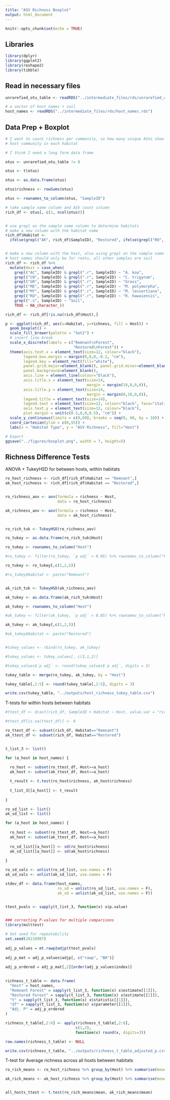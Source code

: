 ```yaml
---
title: "ASV Richness Boxplot"
output: html_document
---
```


```r
knitr::opts_chunk$set(echo = TRUE)
```

## Libraries

```r

library(dplyr)
library(ggplot2)
library(reshape2)
library(tibble)

```

## Read in necessary files

```r

unrarefied_otu_table <- readRDS("../intermediate_files/rds/unrarefied_otu_table.rds")

# a vector of host names + soil
host_names <- readRDS("../intermediate_files/rds/host_names.rds")

```

## Data Prep + Boxplot

```r

# I want to count richness per community, so how many unique ASVs show up in each soil or
# host community in each habitat

# I think I need a long form data frame

otus <- unrarefied_otu_table != 0

otus <- t(otus)

otus <- as.data.frame(otus)

otus$richness <- rowSums(otus)

otus <- rownames_to_column(otus, "SampleID")

# take sample name column and ASV count column
rich_df <- otus[, c(1, ncol(otus))]


# use grepl on the sample name column to determine habitats
# make a new column with the habitat name
rich_df$Habitat <-  
  ifelse(grepl("AK", rich_df$SampleID), "Restored", ifelse(grepl("RO", rich_df$SampleID), "Remnant", "Other"))


# make a new column with the host, also using grepl on the sample name
# host names should only be for roots, all other samples are soil
rich_df <- rich_df %>%
  mutate(Host = case_when(
    grepl("AC", SampleID) & grepl(".r", SampleID) ~ "A. koa",
    grepl("CH", SampleID) & grepl(".r", SampleID) ~ "C. trigynum",
    grepl("GR", SampleID) & grepl(".r", SampleID) ~ "Grass",
    grepl("ME", SampleID) & grepl(".r", SampleID) ~ "M. polymorpha",
    grepl("MY", SampleID) & grepl(".r", SampleID) ~ "M. lessertiana",
    grepl("RU", SampleID) & grepl(".r", SampleID) ~ "R. hawaiensis",
    grepl(".s", SampleID) ~ "Soil",
    TRUE ~ NA_character_))

rich_df <- rich_df[!is.na(rich_df$Host),]

p <- ggplot(rich_df, aes(x=Habitat, y=richness, fill = Host)) +
  geom_boxplot() +
  scale_fill_brewer(palette = "Set2") +
  # insert line break
  scale_x_discrete(labels = c("Remnant\nForest",
                              "Restored\nForest")) +
  theme(axis.text.x = element_text(size=12, colour="black"), 
        legend.box.margin = margin(0,0,0,-0.2, "cm"),
        legend.key = element_rect(fill="white"),
        panel.grid.major=element_blank(), panel.grid.minor=element_blank(),
        panel.background=element_blank(), 
        axis.line = element_line(colour="black"),
        axis.title.x = element_text(size=14, 
                                    margin = margin(10,0,0,0)),
        axis.title.y = element_text(size=14, 
                                    margin = margin(0,10,0,0)),
        legend.title = element_text(size=14),
        legend.text = element_text(size=12, colour="black", face="italic"),
        axis.text.y = element_text(size=12, colour="black"),
        plot.margin = unit(c(0.5,0,0,0.5), "cm")) +
  scale_y_continuous(limits = c(0,60), breaks = seq(0, 60, by = 10)) +
  coord_cartesian(ylim = c(0,55)) +
  labs(x = "Habitat Type", y = "ASV Richness", fill="Host")

# Export
ggsave("../figures/boxplot.png", width = 7, height=5)


```


## Richness Difference Tests

ANOVA + TukeyHSD for between hosts, within habitats

```r


ro_host_richness <- rich_df[rich_df$Habitat == "Remnant",]
ak_host_richness <- rich_df[rich_df$Habitat == "Restored",]


ro_richness_aov <- aov(formula = richness ~ Host, 
                       data = ro_host_richness)

ak_richness_aov <- aov(formula = richness ~ Host, 
                       data = ak_host_richness)


ro_rich_tuk <- TukeyHSD(ro_richness_aov)

ro_tukey <- as.data.frame(ro_rich_tuk$Host)

ro_tukey <- rownames_to_column("Host")

#ro_tukey <- filter(ro_tukey, `p adj` < 0.05) %>% rownames_to_column("Host")

ro_tukey <- ro_tukey[,c(1,2,5)]

#ro_tukey$Habitat <- paste("Remnant")


ak_rich_tuk <- TukeyHSD(ak_richness_aov)

ak_tukey <- as.data.frame(ak_rich_tuk$Host)

ak_tukey <- rownames_to_column("Host")

#ak_tukey <- filter(ak_tukey, `p adj` < 0.05) %>% rownames_to_column("Host")

ak_tukey <- ak_tukey[,c(1,2,5)]

#ak_tukey$Habitat <- paste("Restored")


#tukey_values <- rbind(ro_tukey, ak_tukey)

#tukey_values <- tukey_values[, c(3,1,2)]

#tukey_values$`p adj` <- round(tukey_values$`p adj`, digits = 3)

tukey_table <- merge(ro_tukey, ak_tukey, by = "Host")

tukey_table[,2:5] <- round(tukey_table[,2:5], digits = 3)

write.csv(tukey_table, "../outputs/host_richness_tukey_table.csv")


```


T-tests for within hosts between habitats

```r

#ttest_df <- dcast(rich_df, SampleID + Habitat ~ Host, value.var = "richness")

#ttest_df[is.na(ttest_df)] <- 0

ro_ttest_df <- subset(rich_df, Habitat=="Remnant")
ak_ttest_df <- subset(rich_df, Habitat=="Restored")


t_list_3 <- list()

for (a_host in host_names) {
  
  ro_host <- subset(ro_ttest_df, Host==a_host)
  ak_host <- subset(ak_ttest_df, Host==a_host)

  t_result <- t.test(ro_host$richness, ak_host$richness)
  
  t_list_3[[a_host]] <- t_result
  
}

ro_sd_list <- list()
ak_sd_list <- list()

for (a_host in host_names) {
  
  ro_host <- subset(ro_ttest_df, Host==a_host)
  ak_host <- subset(ak_ttest_df, Host==a_host)
  
  ro_sd_list[[a_host]] <- sd(ro_host$richness)
  ak_sd_list[[a_host]] <- sd(ak_host$richness)
  
}

ro_sd_vals <- unlist(ro_sd_list, use.names = F)
ak_sd_vals <- unlist(ak_sd_list, use.names = F)

stdev_df <- data.frame(host_names,
                       ro_sd = unlist(ro_sd_list, use.names = F),
                       ak_sd = unlist(ak_sd_list, use.names = F))


ttest_pvals <- sapply(t_list_3, function(x) x$p.value)


### correcting P-values for multiple comparisons
library(multtest)  

# Set seed for repeatability
set.seed(20210907)
  
adj_p_values = mt.rawp2adjp(ttest_pvals)
    
adj_p_mat = adj_p_values$adjp[, c("rawp", "BH")]
  
adj_p_ordered = adj_p_mat[,2][order(adj_p_values$index)]
  

richness_t_table <- data.frame(
  "Host" = host_names,
  "Remnant Forest" = sapply(t_list_3, function(x) x$estimate[[1]]),
  "Restored Forest" = sapply(t_list_3, function(x) x$estimate[[2]]),
  "t" = sapply(t_list_3, function(x) x$statistic[[1]]),
  "df" = sapply(t_list_3, function(x) x$parameter[[1]]),
  "Adj. P" = adj_p_ordered
)

richness_t_table[,2:6] <- apply(richness_t_table[,2:6], 
                               c(1,2), 
                               function(x) round(x, digits=3))

row.names(richness_t_table) <- NULL

write.csv(richness_t_table, "../outputs/richness_t_table_adjusted_p.csv")


```


T-test for Average richness across all hosts between habitats

```r

ro_rich_means <- ro_host_richness %>% group_by(Host) %>% summarise(mean = mean(richness))

ak_rich_means <- ak_host_richness %>% group_by(Host) %>% summarise(mean = mean(richness))


all_hosts_ttest <- t.test(ro_rich_means$mean, ak_rich_means$mean)


```







